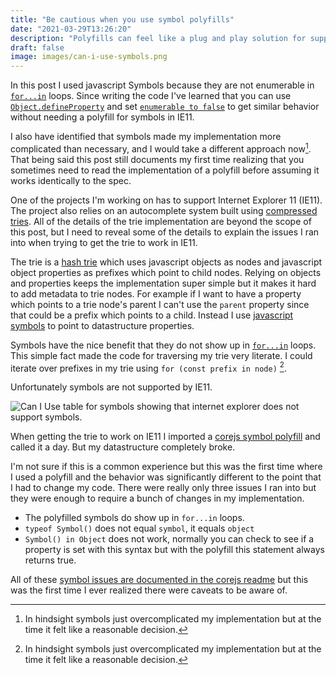 ```yaml
---
title: "Be cautious when you use symbol polyfills"
date: "2021-03-29T13:26:20"
description: "Polyfills can feel like a plug and play solution for supporting older browsers, but they can come with caveats which break expected behavior."
draft: false
image: images/can-i-use-symbols.png
---
```


<Admonition type="caution" title="What I would do now">

In this post I used javascript Symbols because they are not enumerable in [`for...in`](https://developer.mozilla.org/en-US/docs/Web/JavaScript/Reference/Statements/for...in) loops.
Since writing the code I've learned that you can use [`Object.defineProperty`](https://developer.mozilla.org/en-US/docs/Web/JavaScript/Reference/Global_Objects/Object/defineProperty) and set [`enumerable to false`](https://github.com/getify/You-Dont-Know-JS/blob/1st-ed/this%20%26%20object%20prototypes/ch3.md#enumerable) to get similar behavior without needing a polyfill for symbols in IE11.

I also have identified that symbols made my implementation more complicated than necessary, and I would take a different approach now[^hindsight]. That being said this post still documents my first time realizing that you sometimes need to read the implementation of a polyfill before assuming it works identically to the spec.

</Admonition>

One of the projects I'm working on has to support Internet Explorer 11 (IE11).
The project also relies on an autocomplete system built using [compressed tries](https://en.wikipedia.org/wiki/Trie#Compressing_tries).
All of the details of the trie implementation are beyond the scope of this post, but I need to reveal some of the details to explain the issues I ran into when trying to get the trie to work in IE11.

The trie is a [hash trie](https://en.wikipedia.org/wiki/Hash_trie) which uses javascript objects as nodes and javascript object properties as prefixes which point to child nodes.
Relying on objects and properties keeps the implementation super simple but it makes it hard to add metadata to trie nodes. For example if I want to have a property which points to a trie node's parent I can't use the `parent` property since that could be a prefix which points to a child. Instead I use [javascript symbols](https://developer.mozilla.org/en-US/docs/Web/JavaScript/Reference/Global_Objects/Symbol) to point to datastructure properties.

Symbols have the nice benefit that they do not show up in [`for...in`](https://developer.mozilla.org/en-US/docs/Web/JavaScript/Reference/Statements/for...in) loops.
This simple fact made the code for traversing my trie very literate. I could iterate over prefixes in my trie using `for (const prefix in node)` [^hindsight].

[^hindsight]: In hindsight symbols just overcomplicated my implementation but at the time it felt like a reasonable decision.

Unfortunately symbols are not supported by IE11.

![Can I Use table for symbols showing that internet explorer does not support symbols.](images/can-i-use-symbols.png)

When getting the trie to work on IE11 I imported a [corejs symbol polyfill](https://github.com/zloirock/core-js#ecmascript-symbol) and called it a day. But my datastructure completely broke.

I'm not sure if this is a common experience but this was the first time where I used a polyfill and the behavior was significantly different to the point that I had to change my code.
There were really only three issues I ran into but they were enough to require a bunch of changes in my implementation.

- The polyfilled symbols do show up in `for...in` loops.
- `typeof Symbol()` does not equal `symbol`, it equals `object`
- `Symbol() in Object` does not work, normally you can check to see if a property is set with this syntax but with the polyfill this statement always returns true.

All of these [symbol issues are documented in the corejs readme](https://github.com/zloirock/core-js#caveats-when-using-symbol-polyfill) but this was the first time I ever realized there were caveats to be aware of.
